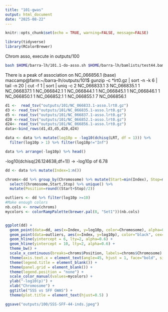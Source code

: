 ```yaml
---
title: "101-gwas"
output: html_document
date: "2025-08-22"
---
```


```r
knitr::opts_chunk$set(echo = TRUE, warning=FALSE, message=FALSE)
```

```r
library(tidyverse)
library(RColorBrewer)
```

Chrom asso, execute in outputs/100

```sh
bash $HOME/barra-lh/101.1-do-asso.sh $HOME/barra-lh/bamlists/test44.bamlist $HOME/barra-lh/meta/lates-lgs.txt  $HOME/barra-lh/bamlists/test44.pheno
```

There is a peak of association on NC_066856.1
(base) maccamp@farm:~/barra-lh/outputs/101$ gunzip -c *lrt0.gz | sort -n -k 6 | tail  -n 20 | cut -f 1 | sort | uniq -c
      2 NC_066833.1
      3 NC_066835.1
      1 NC_066837.1
      1 NC_066842.1
      1 NC_066844.1
      1 NC_066845.1
      1 NC_066846.1
      1 NC_066850.1
      1 NC_066852.1
      1 NC_066855.1
      7 NC_066856.1

```r
d1 <-  read_tsv("outputs/101/NC_066833.1-asso.lrt0.gz")
d3 <- read_tsv("outputs/101/NC_066835.1-asso.lrt0.gz")
d5 <- read_tsv("outputs/101/NC_066837.1-asso.lrt0.gz")
d20 <-read_tsv("outputs/101/NC_066852.1-asso.lrt0.gz")
d24<- read_tsv("outputs/101/NC_066856.1-asso.lrt0.gz")
data<-bind_rows(d1,d3,d5,d20,d24) 

data <- data %>% mutate(log10p = -log10(dchisq(LRT, df = 1))) %>%
  filter(log10p > 1) %>% filter(log10p!="Inf")

data %>% arrange(-log10p) %>% head()
```

-log10(dchisq(26.124638,df=1)) -> -log10p of 6.78

```r
dd <- data %>% mutate(Index=1:n())

chroms<-dd %>% group_by(Chromosome) %>% mutate(Start=min(Index), Stop=max(Index)) %>% 
  select(Chromosome,Start,Stop) %>% unique() %>% 
  mutate(Position=round((Start+Stop)/2))

outliers <- dd %>% filter(log10p >=10)
#Make enough colors
nb.cols <- nrow(chroms)
mycolors <- colorRampPalette(brewer.pal(8, "Set1"))(nb.cols)


ggplot(dd) +
  geom_point(data=dd, aes(x=Index, y=log10p, color=Chromosome), alpha=0.75, cex=0.5) +
  geom_point(data=outliers, aes(x=Index, y=log10p), color="black", cex=0.5, alpha=0.9) +
  geom_hline(yintercept = 6, lty=2, alpha=0.6) +
  geom_hline(yintercept = 10, lty=2, alpha=0.6) +
  theme_bw() +
  scale_x_continuous(breaks=chroms$Position, labels=chroms$Chromosome) +
  theme(axis.text.x = element_text(angle=45, hjust = 1, face="bold", size=6)) +
  theme(legend.title = element_blank()) +
  theme(panel.grid = element_blank()) +
  theme(legend.position = "none") +
  scale_color_manual(values=mycolors) +
  ylab("-log10(p)") +
  xlab("Chromosome") +
  ggtitle("SSS vs SFF GWAS") +
  theme(plot.title = element_text(hjust=0.5) )

ggsave("outputs/100/SSS-SFF-44-inds.jpeg")
```